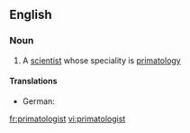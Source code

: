==English==

===Noun===
{{en-noun}}

# A [[scientist]] whose speciality is [[primatology]]

====Translations====
{{trans-top|scientist whose speciality is primatology}}
* German: {{t|de|Primatologe|m}}
{{trans-mid}}
{{trans-bottom}}

[[fr:primatologist]]
[[vi:primatologist]]